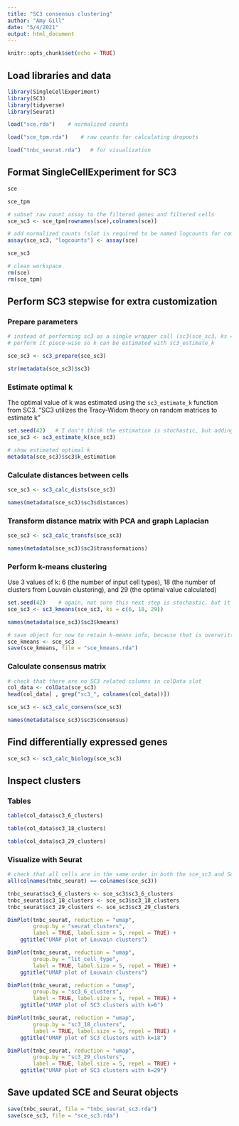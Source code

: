 ```yaml
---
title: "SC3 consensus clustering"
author: "Amy Gill"
date: "5/4/2021"
output: html_document
---
```


```r
knitr::opts_chunk$set(echo = TRUE)
```

## Load libraries and data

```r
library(SingleCellExperiment)
library(SC3)
library(tidyverse)
library(Seurat)

load("sce.rda")    # normalized counts

load("sce_tpm.rda")    # raw counts for calculating dropouts

load("tnbc_seurat.rda")   # for visualization
```

## Format SingleCellExperiment for SC3

```r
sce
```

```r
sce_tpm
```

```r
# subset raw count assay to the filtered genes and filtered cells
sce_sc3 <- sce_tpm[rownames(sce),colnames(sce)]

# add normalized counts (slot is required to be named logcounts for compatibility with SC3)
assay(sce_sc3, "logcounts") <- assay(sce)

sce_sc3
```

```r
# clean workspace
rm(sce)
rm(sce_tpm)
```


## Perform SC3 stepwise for extra customization

### Prepare parameters

```r
# instead of performing sc3 as a single wrapper call (sc3(sce_sc3, ks = ...)),
# perform it piece-wise so k can be estimated with sc3_estimate_k

sce_sc3 <- sc3_prepare(sce_sc3)
```
```r
str(metadata(sce_sc3)$sc3)
```

### Estimate optimal k

The optimal value of k was estimated using the `sc3_estimate_k` function from SC3. "SC3 utilizes the Tracy-Widom theory on random matrices to estimate k"

```r
set.seed(42)   # I don't think the estimation is stochastic, but adding this just in case
sce_sc3 <- sc3_estimate_k(sce_sc3)
```
```r
# show estimated optimal k
metadata(sce_sc3)$sc3$k_estimation
```

### Calculate distances between cells

```r
sce_sc3 <- sc3_calc_dists(sce_sc3)
```

```r
names(metadata(sce_sc3)$sc3$distances)
```

### Transform distance matrix with PCA and graph Laplacian

```r
sce_sc3 <- sc3_calc_transfs(sce_sc3)
```

```r
names(metadata(sce_sc3)$sc3$transformations)
```

### Perform k-means clustering

Use 3 values of k: 6 (the number of input cell types), 18 (the number of clusters from Louvain clustering), and 29 (the optimal value calculated)

```r
set.seed(42)    # again, not sure this next step is stochastic, but it very well may be because k-means usually is
sce_sc3 <- sc3_kmeans(sce_sc3, ks = c(6, 18, 29))
```

```r
names(metadata(sce_sc3)$sc3$kmeans)
```

```r
# save object for now to retain k-means info, because that is overwritten in the consensus matrix calculation below
sce_kmeans <- sce_sc3
save(sce_kmeans, file = "sce_kmeans.rda")
```


### Calculate consensus matrix

```r
# check that there are no SC3 related columns in colData slot
col_data <- colData(sce_sc3)
head(col_data[ , grep("sc3_", colnames(col_data))])
```

```r
sce_sc3 <- sc3_calc_consens(sce_sc3)
```

```r
names(metadata(sce_sc3)$sc3$consensus)
```
## Find differentially expressed genes

```r
sce_sc3 <- sc3_calc_biology(sce_sc3)
```


## Inspect clusters

### Tables

```r
table(col_data$sc3_6_clusters)
```

```r
table(col_data$sc3_18_clusters)
```

```r
table(col_data$sc3_29_clusters)
```

### Visualize with Seurat

```r
# check that all cells are in the same order in both the sce_sc3 and Seurat objects
all(colnames(tnbc_seurat) == colnames(sce_sc3))
```

```r
tnbc_seurat$sc3_6_clusters <- sce_sc3$sc3_6_clusters
tnbc_seurat$sc3_18_clusters <- sce_sc3$sc3_18_clusters
tnbc_seurat$sc3_29_clusters <- sce_sc3$sc3_29_clusters
```

```r
DimPlot(tnbc_seurat, reduction = "umap",
		group.by = "seurat_clusters",
		label = TRUE, label.size = 5, repel = TRUE) +
	ggtitle("UMAP plot of Louvain clusters")
```

```r
DimPlot(tnbc_seurat, reduction = "umap",
		group.by = "lit_cell_type",
		label = TRUE, label.size = 5, repel = TRUE) +
	ggtitle("UMAP plot of Louvain clusters")
```

```r
DimPlot(tnbc_seurat, reduction = "umap",
		group.by = "sc3_6_clusters",
		label = TRUE, label.size = 5, repel = TRUE) +
	ggtitle("UMAP plot of SC3 clusters with k=6")
```

```r
DimPlot(tnbc_seurat, reduction = "umap",
		group.by = "sc3_18_clusters",
		label = TRUE, label.size = 5, repel = TRUE) +
	ggtitle("UMAP plot of SC3 clusters with k=18")
```
```r
DimPlot(tnbc_seurat, reduction = "umap",
		group.by = "sc3_29_clusters",
		label = TRUE, label.size = 5, repel = TRUE) +
	ggtitle("UMAP plot of SC3 clusters with k=29")
```
## Save updated SCE and Seurat objects

```r
save(tnbc_seurat, file = "tnbc_seurat_sc3.rda")
save(sce_sc3, file = "sce_sc3.rda")
```


